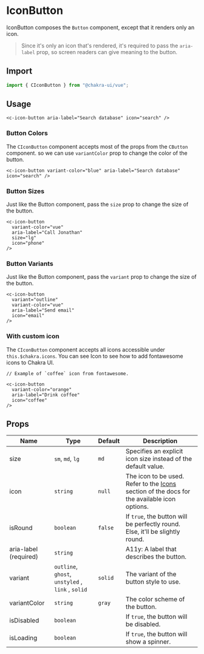 
<SEO
  title="IconButton"
  description="Use the IconButton to make buttons that display icons that are clickable"
/>

# IconButton

IconButton composes the `Button` component, except that it renders only an icon.

> Since it's only an icon that's rendered, it's required to pass the
> `aria-label` prop, so screen readers can give meaning to the button.


## Import

```js
import { CIconButton } from "@chakra-ui/vue";
```

## Usage

```vue live=true
<c-icon-button aria-label="Search database" icon="search" />
```

### Button Colors

The `CIconButton` component accepts most of the props from the `CButton` component.
so we can use `variantColor` prop to change the color of the button.

```vue live=true
<c-icon-button variant-color="blue" aria-label="Search database" icon="search" />
```

### Button Sizes

Just like the Button component, pass the `size` prop to change the size of the
button.

```vue live=true
<c-icon-button
  variant-color="vue"
  aria-label="Call Jonathan"
  size="lg"
  icon="phone"
/>
```

### Button Variants

Just like the Button component, pass the `variant` prop to change the size of
the button.

```vue live=true
<c-icon-button
  variant="outline"
  variant-color="vue"
  aria-label="Send email"
  icon="email"
/>
```

### With custom icon

The `CIconButton` component accepts all icons accessible under `this.$chakra.icons`. You can
see <nuxt-link to="/icons#using-an-icon-library">Icon</nuxt-link> to see how to add fontawesome icons
to Chakra UI.

```vue live=true
// Example of `coffee` icon from fontawesome.

<c-icon-button
  variant-color="orange"
  aria-label="Drink coffee"
  icon="coffee"
/>
```

## Props

| Name                  | Type                                              | Default | Description                                                                                           |
| --------------------- | ------------------------------------------------- | ------- | ----------------------------------------------------------------------------------------------------- |
| size                  | `sm`, `md`, `lg`                                  | `md`    | Specifies an explicit icon size instead of the default value.                                         |
| icon                  | `string`                                          | `null`  | The icon to be used. Refer to the [Icons](/icon/) section of the docs for the available icon options. |
| isRound               | `boolean`                                         | `false` | If `true`, the button will be perfectly round. Else, it'll be slightly round.                         |
| aria-label (required) | `string`                                          |         | A11y: A label that describes the button.                                                              |
| variant               | `outline`, `ghost`, `unstyled` , `link` , `solid` | `solid` | The variant of the button style to use.                                                               |
| variantColor          | `string`                                          | `gray`  | The color scheme of the button.                                                                       |
| isDisabled            | `boolean`                                         |         | If `true`, the button will be disabled.                                                               |
| isLoading             | `boolean`                                         |         | If `true`, the button will show a spinner.                                                            |
